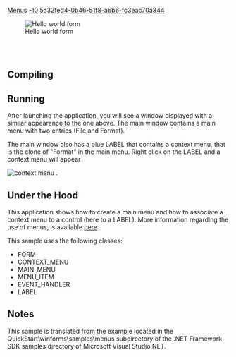 [[Property:title|Menus]]
[[Property:weight|-10]]
[[Property:uuid|5a32fed4-0b46-51f8-a6b6-fc3eac70a844]]
<div> 
[[Image:menu-principal|Hello world form]]  
</div>
<br/>
<br/>


==Compiling==

==Running==

After launching the application, you will see a window displayed with a similar appearance to the one above. The main window contains a main menu with two entries (File and Format). 

The main window also has a blue <span>LABEL</span> that contains a context menu, that is the clone of "Format" in the main menu. Right click on the <span>LABEL</span> and a context menu will appear

[[Image:menu-contextuel|context menu]] . 



==Under the Hood==

This application shows how to create a main menu and how to associate a context menu to a control (here to a <span>LABEL)</span>. More information regarding the use of menus, is available [[Menu Details|here]] . 

This sample uses the following classes:
*  <span>FORM</span> 
*  <span>CONTEXT_MENU</span> 
*  <span>MAIN_MENU</span> 
*  <span>MENU_ITEM</span> 
*  <span>EVENT_HANDLER</span> 
*  <span>LABEL</span> 

==Notes==

This sample is translated from the example located in the QuickStart\winforms\samples\menus subdirectory of the .NET Framework SDK samples directory of Microsoft Visual Studio.NET. 








